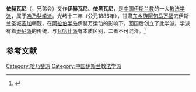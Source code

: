 {{expand|time=2017-07-28T09:54:20+00:00}}
{{中国伊斯兰教}}
'''依赫瓦尼'''（{{lang-ar|الإخوان}}，兄弟会）又作'''伊赫瓦尼'''、'''依黑瓦尼'''，是[[中国伊斯兰教|中国伊斯兰教]]的一大[[教法学派|教法学派]]，属于[[哈乃斐学派|哈乃斐学派]]。光绪十二年（公元1886年），甘肃[[东乡族|东乡族]][[阿訇|阿訇]][[马万福|马万福]]去伊斯兰圣城[[麦加|麦加]]朝觐，在[[阿拉伯半岛|阿拉伯半岛]]伊赫万运动的影响下，回国后创立了此学派。学派有着[[逊尼派|逊尼派]]的传统，与[[瓦哈比派|瓦哈比派]]有本质区别，二者不可混淆。<ref>{{Cite web |url=http://www.nxislam.net/lishi/ShowArticle.asp?ArticleID=577 |title=伊赫瓦尼的产生和发展 |publisher=宁夏伊斯兰在线 |date=2008-10-12 |accessdate=2012-01-28 |language=zh-cn |deadurl=yes |archiveurl=https://web.archive.org/web/20081228192736/http://www.nxislam.net/lishi/ShowArticle.asp?ArticleID=577 |archivedate=2008-12-28 }}</ref>

== 参考文献 ==
{{Reflist}}

[[Category:哈乃斐派|Category:哈乃斐派]]
[[Category:中国伊斯兰教法学派|Category:中国伊斯兰教法学派]]

{{islam-stub}}